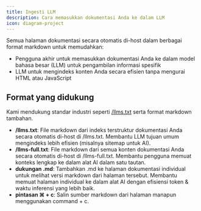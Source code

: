 ```yaml
---
title: Ingesti LLM
description: Cara memasukkan dokumentasi Anda ke dalam LLM
icon: diagram-project
---
```


Semua halaman dokumentasi secara otomatis di-host dalam berbagai format markdown untuk memudahkan:

* Pengguna akhir untuk memasukkan dokumentasi Anda ke dalam model bahasa besar (LLM) untuk pengambilan informasi spesifik
* LLM untuk mengindeks konten Anda secara efisien tanpa mengurai HTML atau JavaScript

## Format yang didukung

Kami mendukung standar industri seperti [/llms.txt](https://llmstxt.org) serta format markdown tambahan.

* **/llms.txt**: File markdown dari indeks terstruktur dokumentasi Anda secara otomatis di-host di /llms.txt. Membantu LLM tujuan umum mengindeks lebih efisien (misalnya sitemap untuk AI).
* **/llms-full.txt**: File markdown dari semua konten dokumentasi Anda secara otomatis di-host di /llms-full.txt. Membantu pengguna memuat konteks lengkap ke dalam alat AI dalam satu tautan.
* **dukungan .md**: Tambahkan .md ke halaman dokumentasi individual untuk melihat versi markdown dari halaman tersebut. Membantu memuat halaman individual ke dalam alat AI dengan efisiensi token & waktu inferensi yang lebih baik.
* **pintasan ⌘ + c**: Salin sumber markdown dari halaman manapun menggunakan command + c.
